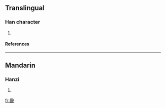 ==Translingual==
===Han character===
{{Han char|rn=66|rad=攴|as=09|sn=13|four=|canj=竹X卜水 (HXYE), 一X卜水 (MXYE)}}
# {{defn|Han|sort=攴09}}
====References====
{{Han ref|kx=0474.040|dkj=13308|dj=0827.160|hdz=21469.200|uh=656E|ud=25966}}

----
==Mandarin==
===Hanzi===
{{cmn-hanzi|pin=[[xiá]] ([[xia2]])|wg=hsia<sup>2</sup>}}
# {{defn|Mandarin}}

[[fr:敮]]
